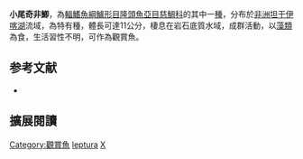 {{Speciesbox
| name = 小尾奇非鯽
| status = LC
| status_system = IUCN3.1
| image = 
| image_width = 240px
| genus = Xenotilapia
| species = leptura
| authority = [[Boulenger|Boulenger]], 1901
| synonyms = *''Asprotilapia leptura''<br /><small>Boulenger, 1901</small>
}}

'''小尾奇非鯽'''，為[[輻鰭魚綱|輻鰭魚綱]][[鱸形目|鱸形目]][[隆頭魚亞目|隆頭魚亞目]][[慈鯛科|慈鯛科]]的其中一[[種|種]]，分布於[[非洲|非洲]][[坦干伊喀湖|坦干伊喀湖]]流域，為特有種，體長可達11公分，棲息在岩石底質水域，成群活動，以[[藻類|藻類]]為食，生活習性不明，可作為觀賞魚。
==参考文献==
*{{FishBase_species|genus=Xenotilapia|species=leptura|year=2013|month=5}}

== 擴展閱讀 ==
{{refbegin}}
{{wikispecies-inline|Xenotilapia leptura|小尾奇非鯽}}
{{refend}}
{{Taxonbar|from=Q3316938}}

[[Category:觀賞魚|Category:觀賞魚]]
[[Category:奇非鯽屬|leptura]]
[[Category:1901年描述的鱼类|X]]


{{鱸形目小作品}}